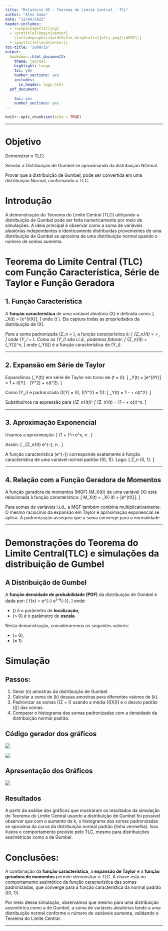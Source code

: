 ```yaml
---
title: "Relatório 05 - Teorema do Limite Central - TCL"
author: "Alex Gama"
date: "12/04/2022"
header-includes:
  - \usepackage{titling}
  - \pretitle{\begin{center}
    \includegraphics[width=2in,height=2in]{ufsj.png}\LARGE\\}
  - \posttitle{\end{center}}
toc-title: "Sumário"
output:
  bookdown::html_document2: 
    theme: journal
    highlight: tango
    toc: yes
    number_sections: yes
    includes:
      in_header: logo.html
  pdf_document:
    
    toc: yes
    number_sections: yes
---
```


```r
knitr::opts_chunk$set(echo = TRUE)
```
--- 

# Objetivo

Demonstrar o TLC;

Simular a Distribuição de Gumbel se aproximando da distribuição NOrmal.

Provar que a  distribuição de Gumbel, pode ser convertida em uma distribuição Normal, confirmando o TLC.

# Introdução

A demonstração do Teorema do Limite Central (TLC) utilizando a distribuição de Gumbel pode ser feita numericamente por meio de simulações. A ideia principal é observar como a soma de variáveis aleatórias independentes e identicamente distribuídas provenientes de uma distribuição de Gumbel se aproxima de uma distribuição normal quando o número de somas aumenta.

# Teorema do Limite Central (TLC) com Função Característica, Série de Taylor e Função Geradora

## 1. Função Característica

A **função característica** de uma variável aleatória \(X\) é definida como:
\[
\phi_X(t) = \mathbb{E}[e^{itX}],
\]
onde \(t \in \mathbb{R}\). Ela captura todas as propriedades da distribuição de \(X\).

Para a soma padronizada \(Z_n = \frac{\sum_{i=1}^n X_i - n\mu}{\sqrt{n}\sigma}\), a função característica é:
\[
\phi_{Z_n}(t) = \mathbb{E}\left[e^{itZ_n}\right] = \mathbb{E}\left[e^{it \cdot \frac{1}{\sqrt{n}} \sum_{i=1}^n Y_i}\right],
\]
onde \(Y_i = \frac{X_i - \mu}{\sigma}\). Como os \(Y_i\) são i.i.d., podemos fatorar:
\[
\phi_{Z_n}(t) = \left(\phi_Y\left(\frac{t}{\sqrt{n}}\right)\right)^n,
\]
onde \(\phi_Y(t)\) é a função característica de \(Y_i\).

---

## 2. Expansão em Série de Taylor

Expandimos \(\phi_Y(t)\) em série de Taylor em torno de \(t = 0\):
\[
\phi_Y(t) = \mathbb{E}[e^{itY}] = 1 + it\mathbb{E}[Y] - \frac{t^2}{2}\mathbb{E}[Y^2] + o(t^2).
\]

Como \(Y_i\) é padronizada (\(\mathbb{E}[Y] = 0\), \(\mathbb{E}[Y^2] = 1\)):
\[
\phi_Y(t) = 1 - \frac{t^2}{2} + o(t^2).
\]

Substituímos na expressão para \(\phi_{Z_n}(t)\):
\[
\phi_{Z_n}(t) = \left(1 - \frac{t^2}{2n} + o\left(\frac{1}{n}\right)\right)^n.
\]

---

## 3. Aproximação Exponencial

Usamos a aproximação:
\[
\left(1 + \frac{x}{n}\right)^n \to e^x, \text{ quando } n \to \infty.
\]

Assim:
\[
\phi_{Z_n}(t) \to e^{-\frac{t^2}{2}}, \text{ quando } n \to \infty.
\]

A função característica \(e^{-\frac{t^2}{2}}\) corresponde exatamente à função característica de uma variável normal padrão \(\mathcal{N}(0, 1)\). Logo:
\[
Z_n \xrightarrow{d} \mathcal{N}(0, 1).
\]

---

## 4. Relação com a Função Geradora de Momentos

A função geradora de momentos (MGF) \(M_X(t)\) de uma variável \(X\) está relacionada à função característica:
\[
M_X(t) = \phi_X(-it) = \mathbb{E}[e^{tX}].
\]

Para somas de variáveis i.i.d., a MGF também combina multiplicativamente. O mesmo raciocínio da expansão em Taylor e aproximação exponencial se aplica. A padronização assegura que a soma converge para a normalidade.

---

# Demonstrações do Teorema do Limite Central(TLC) e simulações da distribuição de Gumbel



## A Distribuição de Gumbel

A **função densidade de probabilidade (PDF)** da distribuição de Gumbel é dada por:
\[
f(x) = \frac{1}{\beta} e^{-\frac{x - \mu}{\beta}} e^{-e^{-\frac{x - \mu}{\beta}}},
\]
onde:

- \(\mu\) é o parâmetro de **localização**,
- \(\beta > 0\) é o parâmetro de **escala**.

Nesta demonstração, consideraremos os seguintes valores:

- \(\mu = 0\),
- \(\beta = 1\).

# Simulação

## Passos:

1. Gerar \(n\) amostras da distribuição de Gumbel.
2. Calcular a soma de \(k\) dessas amostras para diferentes valores de \(k\).
3. Padronizar as somas (\(Z = \frac{X - \mathbb{E}[X]}{\sigma}\)) usando a média (\(\mathbb{E}[X]\)) e o desvio padrão (\(\sigma\)) das somas.
4. Comparar o histograma das somas padronizadas com a densidade da distribuição normal padrão.

## Código gerador dos gráficos

<img src=graficos2.png>

<img src=graficos3.png>

## Apresentação dos Gráficos

<img src=graficos.png>

## Resultados

A partir da análise dos gráficos que mostraram os resultados da simulação do Teorema do Limite Central usando a distribuição de Gumbel foi possível observar que com o aumento de k, o histograma das somas padronizadas se aproxima da curva da distribuição normal padrão (linha vermelha). Isso ilustra o comportamento previsto pelo TLC, mesmo para distribuições assimétricas como a de Gumbel.


# Conclusões:

A combinação da **função característica**, a **expansão de Taylor** e a **função geradora de momentos** permite demonstrar o TLC. A chave está no comportamento assintótico da função característica das somas padronizadas, que converge para a função característica da normal padrão \(\mathcal{N}(0, 1)\).

Por meio dessa simulação, observamos que mesmo para uma distribuição assimétrica como a de Gumbel, a soma de variáveis aleatórias tende a uma distribuição normal conforme o número de variáveis aumenta, validando o Teorema do Limite Central.

---


